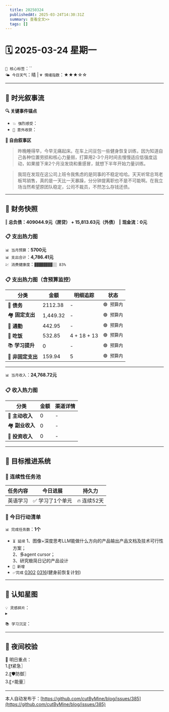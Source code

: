 ```yaml
---
  title: 20250324
  publishedAt: 2025-03-24T14:30:31Z
  summary: 查看全文>>
  tags: []
---
```


# 🗓️ 2025-03-24 星期一
`🔑 核心标签`：``  
`🌤️ 今日天气`：晴 | `💗 情绪指数`：★★★☆☆  

---


## 🌊 **时光叙事流**
**🔍 关键事件锚点**  
- `💥 强烈感受`：          
- `🎉 意外收获`：   

**📖 自由叙事区**  
> 昨晚睡得早，今早无痛起床。在车上问豆包一些健身恢复训练，因为知道自己各种位置劳损和核心力量弱，打算用2-3个月时间去慢慢适应低强度运动，如果接下来2个月没发烧和重感冒，就想下半年开始力量训练。

> 我现在发现在这公司上班令我焦虑的是同事的不稳定哈哈。天天听常总骂老板骂销售，真的是一天比一天暴躁，分分钟提离职也不是不可能啊。在我立场当然希望原团队稳定，公司不裁员，不然怎么存钱还债。

---

## 💸 **财务快照**
‖ **总负债：409044.9元（房贷） + 15,813.63元（外债）**
‖ **现金流：0元**

### 📋 支出热力图

`📊 当月预算`：**5700元**  
`📊 支出合计`：**4,786.41元**  
`💹 消费健康度`：`▓▓▓▓▓▓▓▓░░ 83%`  
### 📋 支出热力图（含预算监控）
| 分类         | 金额    | 明细追踪                  | 状态           |
|--------------|---------|---------------------------|----------------|
| 🏦 **债务**    | 2112.38   | -  | `🟢 预算内`   |
| 🏘️ **固定支出** | 1,449.32     |  -   | `🟢 预算内`     |
| 🚌 **通勤**     | 442.95      | -      | `🟢 预算内`     |
| 🍜 **吃饭**     |   532.85   | 4 + 18 + 13    | `🟢 预算内`   |
| 📚 **学习提升** | 0      | -       | `🟢 预算内`     |
| 🎲 **非固定支出** | 159.94     | 5     | `🟢 预算内`  |
---

`📊 当月收入`：**24,768.72元**  

### 📋 收入热力图
| 分类         | 金额    | 渠道详情             |
|--------------|---------|-------------------------|
| 🏦 **主动收入**  | 0                | -        |
| 🏘️ **副业收入**  | 0                | -        |
| 🚌 **投资收入**  | 0                | -        |



---

## 🎯 **目标推进系统**

### 🔄 连续性任务池
| 任务内容                | 今日进展          | 持久力     |
|-------------------------|-------------------|------------|
| 英语学习         | ✅ 学习了1个单元 | 🔥 连续52天  |

### 📌 今日行动清单

`📊 完成任务数`：**1个**  
- `⏳ 延续` 1、图像+深度思考LLM能做什么方向的产品输出产品文档及技术可行性方案；  
2、多agent cursor；  
3、研究极简日记的产品设计             
- `🚩 新增`   
- `✅完成` [0302](note://WEB9685e40ae7a6464db1196641a1ffd0ee)   [0316](note://WEBc1fcc89ec3e741538b703e8017b38c9f)(健身前恢复计划)  


---

## 🌌 **认知星图**
`💡 灵感碎片`：  
▸ 


`📚 学习沉淀`：  
> 

---

## 🌃 夜间校验

🚀 明日重点：  
1.〖❗紧急〗  
2.〖🛡️防御〗  
3.〖⚡能量〗

---
本人自动发布于：[https://github.com/cutByMine/blog/issues/385](https://github.com/cutByMine/blog/issues/385)
